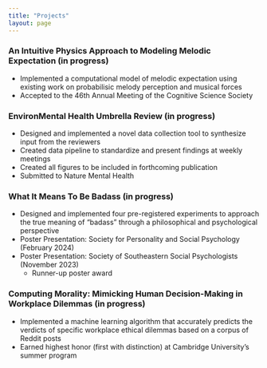 ```yaml
---
title: "Projects"
layout: page
---
```



### An Intuitive Physics Approach to Modeling Melodic Expectation (in progress)
- Implemented a computational model of melodic expectation using existing work on probabilisic melody perception and musical forces
- Accepted to the 46th Annual Meeting of the Cognitive Science Society

### EnvironMental Health Umbrella Review (in progress)
- Designed and implemented a novel data collection tool to synthesize input from the reviewers
- Created data pipeline to standardize and present findings at weekly meetings
- Created all figures to be included in forthcoming publication
- Submitted to Nature Mental Health

### What It Means To Be Badass (in progress)
- Designed and implemented four pre-registered experiments to approach the true meaning of “badass” through a philosophical and psychological perspective
- Poster Presentation: Society for Personality and Social Psychology (February 2024)
- Poster Presentation: Society of Southeastern Social Psychologists (November 2023)
    - Runner-up poster award

### Computing Morality: Mimicking Human Decision-Making in Workplace Dilemmas (in progress)
- Implemented a machine learning algorithm that accurately predicts the verdicts of specific workplace ethical dilemmas based on a corpus of Reddit posts
- Earned highest honor (first with distinction) at Cambridge University's summer program
